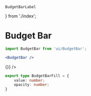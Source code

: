 	BudgetBarLabel
} from './index';

<Meta
	title="Interface/Budget Bar"
	component={BudgetBar}
/>

# Budget Bar

```jsx
import BudgetBar from 'ui/BudgetBar';

<BudgetBar />
```

<Canvas>
	<Story name="Budget Bar">
		<BudgetBar
			theme="accommodation"
			fill={35}
		/>
		<BudgetBar
			theme="activity"
			fill={28}
		/>
		<BudgetBar
			theme="food"
			fill={84}
		/>
		<BudgetBar
			theme="travel"
			fill={45}
		>
			<BudgetBarLabel label="Category" value="Accommodation" grow />
			<BudgetBarLabel label="Paid" value={297.29} />
			<BudgetBarLabel label="Upcoming" value={987.81} muted />
		</BudgetBar>
		<BudgetBar
			theme="other"
			fill={7}
			danger
		/>
		<BudgetBar
			currency="GBP"
			danger
			tall
			fill={[
				{ value: 25, opacity: 1 },
				{ value: 15, opacity: 0.5 },
			]}
		>
			<BudgetBarLabel label="Budget" value={1200} />
			<BudgetBarLabel label="Paid" value={297.29} isActive onClick={() => {}} />
			<BudgetBarLabel label="Upcoming" value={987.81} muted />
			<BudgetBarLabel label="Over" value={85.10} danger />
		</BudgetBar>
	</Story>
</Canvas>

<ArgsTable of={BudgetBar} />
<ArgsTable of={BudgetBarLabel} />

```ts
export type BudgetBarFill = {
	value: number;
	opacity: number;
}
```
